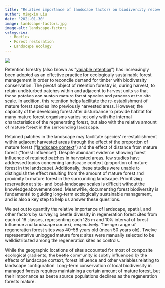 ```yaml
---
title: "Relative importance of landscape factors on biodiversity recovery"
author: Mingxin Liu
date: '2021-01-30'
image: landscape-factors.jpg
image-alt: landscape-factors
categories:
  - Beetles
  - Forest restoration
  - Landscape ecology
---
```


![](graphical_abstract.png)

Retention forestry (also known as "[variable
retention](https://en.wikipedia.org/wiki/Variable_retention)") has
increasingly been adopted as an effective practice for ecologically
sustainable forest management in order to reconcile demand for timber
with biodiversity conservation. The pivotal object of retention forestry
is, during harvest, to retain undisturbed patches within and adjacent to
harvest units so that these patches can sustain mature forest species
and process at the site-scale. In addition, this retention helps
facilitate the re-establishment of mature forest species into previously
harvested areas. However, the capacity of the developing forest after
disturbance to provide habitat for many mature forest organisms varies
not only with the internal characteristics of the regenerating forest,
but also with the relative amount of mature forest in the surrounding
landscape.

Retained patches in the landscape may facilitate species'
re-establishment within adjacent harvested areas through the effect of
the proportion of mature forest ("[landscape
context](https://fragstats.org/index.php/background/landscape-context)")
and the effect of distance from mature forest ("forest influence").
Despite abundant evidence showing forest influence of retained patches
in harvested areas, few studies have addressed topics concerning
landscape context (proportion of mature forest in the landscape).
Additionally, these studies were unable to distinguish the effect
resulting from the amount of mature forest and proximity to mature
forest in the surrounding landscape. Prioritizing reservation at site-
and local-landscape scales is difficult without the knowledge
abovementioned. Meanwhile, documenting forest biodiversity is
fundamental to guiding long-term ecologically sustainable management,
and is also a key step to help us answer these questions.

We set out to quantify the relative importance of landscape, spatial,
and other factors by surveying beetle diversity in regeneration forest
sites from each of 16 classes, representing each 125 m and 10% interval
of forest influence and landscape context, respectively. The age range
of regeneration forest sites was 40--58 years old (mean 50 years old).
Twelve representative unlogged mature forest sites were manually
selected to be welldistributed among the regeneration sites as controls.

While the geographic locations of sites accounted for most of composite
ecological gradients, the beetle community is subtly influenced by the
effects of landscape context, forest influence and other variables
relating to landscape configuration. Long-term conservation of local
biodiversity in managed forests requires maintaining a certain amount of
mature forest, but their importance as beetle source populations
declines as the regeneration forests mature.
